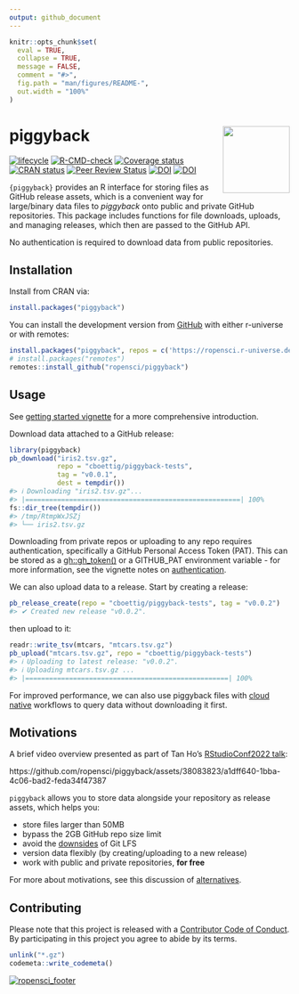 ```yaml
---
output: github_document
---
```


<!-- README.md is generated from README.Rmd. Please edit that file -->


```r
knitr::opts_chunk$set(
  eval = TRUE,
  collapse = TRUE,
  message = FALSE,
  comment = "#>",
  fig.path = "man/figures/README-",
  out.width = "100%"
)
```

# piggyback <img src="man/figures/logo.svg" align="right" alt="" width="120" />

  <!-- badges: start -->

[![lifecycle](https://img.shields.io/badge/lifecycle-stable-green.svg)](https://lifecycle.r-lib.org/articles/stages.html)
[![R-CMD-check](https://github.com/ropensci/piggyback/workflows/R-CMD-check/badge.svg)](https://github.com/ropensci/piggyback/actions)
[![Coverage status](https://codecov.io/gh/ropensci/piggyback/branch/master/graph/badge.svg)](https://app.codecov.io/github/ropensci/piggyback?branch=master)
[![CRAN status](https://www.r-pkg.org/badges/version/piggyback)](https://cran.r-project.org/package=piggyback)
[![Peer Review Status](https://badges.ropensci.org/220_status.svg)](https://github.com/ropensci/software-review/issues/220)
[![DOI](https://zenodo.org/badge/132979724.svg)](https://zenodo.org/badge/latestdoi/132979724)
[![DOI](http://joss.theoj.org/papers/10.21105/joss.00971/status.svg)](https://doi.org/10.21105/joss.00971)
  <!-- badges: end -->

`{piggyback}` provides an R interface for storing files as GitHub release assets, 
which is a convenient way for large/binary data files to _piggyback_ onto public 
and private GitHub repositories. This package includes functions for file downloads,
uploads, and managing releases, which then are passed to the GitHub API. 

No authentication is required to download data from public repositories.

## Installation
Install from CRAN via:
```r
install.packages("piggyback")
```
You can install the development version from [GitHub](https://github.com/ropensci/piggyback)
with either r-universe or with remotes:
```r
install.packages("piggyback", repos = c('https://ropensci.r-universe.dev', getOption("repos")))
# install.packages("remotes")
remotes::install_github("ropensci/piggyback")
```
## Usage
See [getting started vignette](https://docs.ropensci.org/piggyback/articles/intro.html)
for a more comprehensive introduction.

Download data attached to a GitHub release:
```r
library(piggyback)
pb_download("iris2.tsv.gz", 
            repo = "cboettig/piggyback-tests",
            tag = "v0.0.1",
            dest = tempdir())
#> ℹ Downloading "iris2.tsv.gz"...
#> |======================================================| 100%
fs::dir_tree(tempdir())
#> /tmp/RtmpWxJSZj
#> └── iris2.tsv.gz
```
Downloading from private repos or uploading to any repo requires authentication, 
specifically a GitHub Personal Access Token (PAT). This can be stored as a
[gh::gh_token()](https://usethis.r-lib.org/articles/git-credentials.html#get-a-personal-access-token-pat)
or a GITHUB_PAT environment variable - for more information, see the vignette notes on
[authentication](https://docs.ropensci.org/piggyback/articles/piggyback.html#authentication).

We can also upload data to a release. Start by creating a release:
```r
pb_release_create(repo = "cboettig/piggyback-tests", tag = "v0.0.2")
#> ✔ Created new release "v0.0.2".
```
then upload to it:
```r
readr::write_tsv(mtcars, "mtcars.tsv.gz")
pb_upload("mtcars.tsv.gz", repo = "cboettig/piggyback-tests")
#> ℹ Uploading to latest release: "v0.0.2".
#> ℹ Uploading mtcars.tsv.gz ...
#> |===================================================| 100%
```

For improved performance, we can also use piggyback files with 
[cloud native](https://docs.ropensci.org/piggyback/articles/cloud_native.html)
workflows to query data without downloading it first. 

## Motivations

A brief video overview presented as part of Tan Ho's [RStudioConf2022 talk](https://www.youtube.com/watch?v=wzcz4xNGeTI&t=655s):

https://github.com/ropensci/piggyback/assets/38083823/a1dff640-1bba-4c06-bad2-feda34f47387

`piggyback` allows you to store data alongside your repository as release assets,
which helps you:

- store files larger than 50MB
- bypass the 2GB GitHub repo size limit
<!-- 
original URL:
https://angryfrenchman.org/github-s-large-file-storage-is-no-panacea-for-open-source-quite-the-opposite-12c0e16a9a91 
-->
- avoid the [downsides](https://archive.is/3D16r) of Git LFS
- version data flexibly (by creating/uploading to a new release)
- work with public and private repositories, **for free**

For more about motivations, see this discussion of
[alternatives](https://docs.ropensci.org/piggyback/articles/alternatives.html).

## Contributing

Please note that this project is released with a 
[Contributor Code of Conduct](https://ropensci.org/code-of-conduct/).
By participating in this project you agree to abide by its terms.

```r
unlink("*.gz")
codemeta::write_codemeta()
```

[![ropensci_footer](https://ropensci.org/public_images/ropensci_footer.png)](https://ropensci.org)

